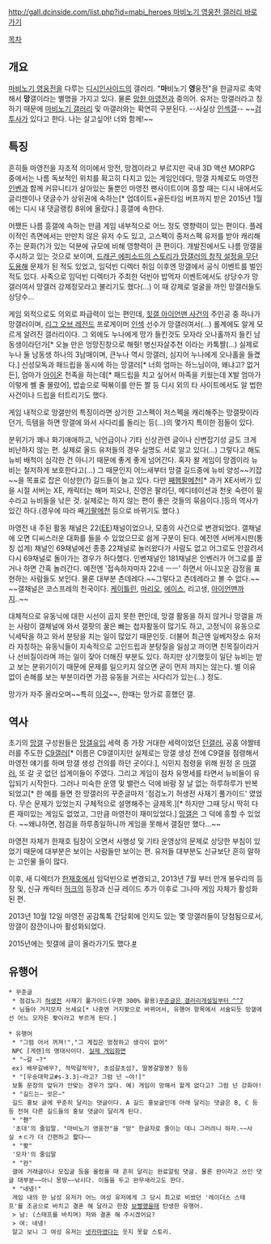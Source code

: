 [[http://gall.dcinside.com/list.php?id=mabi_heroes 마비노기 영웅전 갤러리 바로가기]]

[[목차]]

== 개요 ==
[[마비노기 영웅전]]을 다루는 [[디시인사이드]]의 갤러리. "'''마'''비노기 '''영'''웅전"을 한글자로 축약해서 '''망'''갤이라는 별명을 가지고 있다. 물론 [[망했어요|망한 마영전]]과 중의어. 유저는 망갤러라고 칭하기 때문에 [[마비노기 갤러리]] 및 마갤러와는 확연히 구분된다. --사실상 [[인섹]]갤-- ~~[[웅심 - 비르투스|검투사]]가 있다고 한다. 나는 살고싶어! 너와 함께!~~

== 특징 ==
흔히들 마영전을 자조적 의미에서 망전, 망겜이라고 부르지만 국내 3D 액션 MORPG 중에서는 나름 독보적인 위치를 확고히 다지고 있는 게임인데다, 망갤 자체로도 마영전 [[인벤]]과 함께 커뮤니티가 살아있는 둘뿐인 마영전 팬사이트이며 흥할 때는 디시 내에서도 글리젠이나 댓글수가 상위권에 속하는[* 업데이트+골든타임 버프까지 받은 2015년 1월에는 디시 내 댓글랭킹 8위에 올랐다.] 흥갤에 속한다.

어쨌든 나름 흥갤에 속하는 만큼 게임 내부적으로 어느 정도 영향력이 있는 편이다. 플레이적인 측면에서는 만만치 않은 유저 수도 있고, 고스펙이 중저스펙 유저를 받아 캐리해주는 문화(?)가 있는 덕분에 규모에 비해 영향력이 큰 편이다. 개발진에서도 나름 망갤을 주시하고 있는 것으로 보이며, [[마비노기 영웅전 표절사건|드래곤 에피소드의 스토리가 망갤러의 창작 설정을 무단 도용해]] 문제가 된 적도 있었고, 임덕빈 디렉터 취임 이후엔 망갤에서 공식 이벤트를 벌인 적도 있다. 사족으로 임덕빈 디렉터가 주최한 덕빈아 밥먹자 이벤트에서도 상당수가 망갤러여서 망갤러 강제정모라고 불리기도 했다(...) 이 때 강제로 얼굴을 까인 망갤러들도 상당수...

게임 외적으로도 의외로 파급력이 있는 편인데, [[힛갤 아이언맨 사건]]의 주인공 중 하나가 망갤러이며, [[리그 오브 레전드]] 프로게이머 [[최인석|인섹]] 선수가 망갤러여서(...) 롤계에도 알게 모르게 알려진 갤러리이다. 그 외에도 누나에게 망가 들킨것도 모자라 오나홀까지 들킨 남동생이라던가[* 오늘 만은 엉망진창으로 해줫! 병신자살추천 이라는 카톡짤(...) 실제로 누나 둘 남동생 하나의 3남매이며, 큰누나 역시 망갤러, 심지어 누나에게 오나홀을 들켰다.] 신성모독과 패드립을 동시에 하는 망갤러[* 너희 엄마는 하느님이야, 왜냐고? 없거든], 엄마가 [[아이온 : 영원의 탑|아이온]] 천족을 하는데[* 패드립을 치고 싶어서 마족을 키웠는데 X발 엄마가 이렇게 쎌 줄 몰랐어], 밥솥으로 떡볶이를 만든 짤 등 디시 외의 타 사이트에서도 알 법한 사건이나 드립을 터트리기도 했다.

게임 내적으로 망갤만의 특징이라면 상기한 고스펙이 저스펙을 캐리해주는 망갤팟이라던가, 득템을 하면 망갤에 와서 사다리를 돌리는 등(...)의 몇가지 특이한 점들이 있다.

분위기가 꽤나 화기애애하고, 닉언급이나 기타 신상관련 글이나 신변잡기성 글도 크게 비난하지 않는 편. 실제로 올드 유저들의 경우 실명도 서로 알고 있다(...) 그렇다고 해도 뉴비 배척이 심각한 건 아니기 때문에 좋게 좋게 넘어간다. 혹자 왈 게임이 망겜이라 뉴비는 철저하게 보호한다고(...) 그 때문인지 어느새부터 망갤 길드중에 뉴비 양성~~키잡~~을 목표로 잡은 이상한(?) 길드들이 늘고 있다. 다만 [[마비노기 영웅전/XE버전|째]][[피오나(마비노기 영웅전)#s-5.2|햄]][[팔라딘#s-4.3.2|팔]]메천[* 과거 XE서버가 있을 시절 서버는 XE, 캐릭터는 해머 피오나, 진영은 팔라딘, 메디테이션과 천옷 숙련이 필수라고 뉴비들을 낚은 것. 실제로는 하지 않는 편이 좋은 것들의 묶음이다.]등의 역사가 있긴 하다.(경우에 따라 째[[카록|기]]팔메천 등으로 바뀌기도 했다.)

마영전 내 주된 활동 채널은 22([[EE]])채널이었으나, 모종의 사건으로 변경되었다. 갤채널에 오면 디씨스러운 대화를 들을 수 있었으므로 쉽게 구분이 된다. 예전엔 서버게시판(통칭 섭게) 채널인 69채널에선 종종 22채널로 놀러왔다가 사람도 없고 어그로도 안끌려서 다시 69채널로 돌아가는 경우가 허다했다. 인벤채널인 181채널은 인벤러가 어그로를 끌거나 하면 간혹 놀러간다. 예전엔 '접속하자마자 22네 ㅡㅡ' 하면서 아니꼬운 감정을 표현하는 사람들도 보인다. 물론 대부분 츤데레다.~~그렇다고 츤데레라고 볼 수 없다.~~ ~~갤채널은 코스프레의 천국이다. [[케이틀린(리그 오브 레전드)|케이틀린]], [[마리오(마리오 시리즈)|마리오]], [[포트거스 D. 에이스|에이스]], 리고생, [[아이언맨]]까지..~~

대체적으로 유동닉에 대한 시선이 곱지 못한 편인데, 망갤 활동을 하지 않거나 망갤을 까는 사람이 갤채널에 와서 갤팟의 꿀은 빠는 첩자활동이 많기도 하고, 고정닉이 유동으로 닉세탁을 하고 와서 분탕을 치는 일이 많았기 때문인듯. 더불어 최근엔 일베저장소 유저라 자칭하는 유동닉들이 지속적으로 고인드립과 분탕질을 일삼고 까이면 친목질이라거나 선비질이라며 까는 일이 잦아 더해진 부분도 있다. 하지만 상기했듯이 일단 뉴비는 받고 보는 분위기이기 때문에 문제를 일으키지 않으면 굳이 먼저 까지는 않는다. 별 이유 없이 손해를 보는 부분이라면 가끔 유동을 거르는 사다리가 있는(...) 정도.

망가가 자주 올라오며~~특히 [[웅심 - 비르투스|이것]]~~, 한때는 망가로 흥했던 갤.

== 역사 ==
초기의 [[망갤]] 구성원들은 [[망갤]]유입 세력 중 가장 거대한 세력이었던 [[던갤]]러, 공홈 야짤테러를 주도한 [[C9]]갤러[* 이름은 C9갤이지만 실제로는 망갤 생성 전에 C9갤을 점령해서 마영전 얘기를 하며 망갤 생성 건의를 하던 곳이다.], 식민지 점령을 위해 원정 온 [[마갤]]러, 또 갈 곳 없던 섭게이들이 주였다. 그리고 게임이 점차 유명세를 타면서 뉴비들이 유입되기 시작한다. 그러나 미숙한 운영 및 밸런스 덕에 바람 잘 날 없는 하루하루가 반복되었고[* 한 예를 들면 한 망갤러의 꾸준글마저 '점검노기 허생전 사재기 풀가이드' 였었다. 무슨 문제가 있었는지 구체적으로 설명해주는 글제목.][* 하지만 그때 당시 딱히 다른 재미있는 게임도 없었고, 그만큼 마영전이 재미있었다.] [[망갤]]은 그 덕에 흥할 수 있었다. ~~왜냐하면, 점검을 하루종일하니까 게임을 못해서 갤질만 했다...~~

마영전 자체가 한재호 팀장이 오면서 사행성 및 기타 운영상의 문제로 상당한 부침이 있었기 때문에 대부분은 보이는 사람들만 보이는 편. 유저들 대부분도 신규보단 흔히 말하는 고인물 들이 많다.

이후, 새 디렉터가 [[한재호]]에서 임덕빈으로 변경되고, 2013년 7월 부터 안개 봉우리의 등장 및, 신규 캐릭터 [[허크]]의 등장과 신규 레이드 추가 이후로 그나마 게임 자체가 활성화 된 편.

2013년 10월 12일 마영전 공감톡톡 간담회에 인지도 있는 몇 망갤러들이 당첨됨으로서, 망갤이 잠깐이나마 활성화되었다.

2015년에는 힛갤에 글이 올라가기도 했다.[http://gall.dcinside.com/board/view/?id=hit&no=12679 #]

== 유행어 ==
 * 꾸준글 
  * 점검노기 [[허생]]전 사재기 풀가이드(우편 300% 활용)[http://gall.dcgame.in/list.php?id=mabi_heroes&no=686 꾸준글은 갤러리개설일부터 ^^7]
  * 님들아 거지모자 쓰세요[* 나중엔 거지뫚으로 바뀌어서, 유행어 항목에서 서술되듯 망갤에선 어느 모자든 뫚이라고 부르게 된다.]

 * 유행어
  * "그럼 어서 꺼져!","그 계집은 멍청하고 생각이 없어"
  NPC [게렌]의 명대사이다. [http://gall.dcinside.com/board/view/?id=mabi_heroes&no=969247&page= 실제 게임화면]
  * "~갈 ~?" 
  ex) 배무갈배무?, 적막갈적막?, 초섬갈초섬?, 딸봉갈딸봉? 등등
  * "[우송대학교#s-3.3|~라고? 그럼 넌 ~야!]"
  보통 문장의 앞뒤가 안맞는 경우가 많다. 예) 게임이 망해서 할게 없다고? 그럼 넌 강화야!
  * "길드는~ 귓은~"
  길드 홍보 글에 꾸준히 달리는 댓글이다. A 길드 홍보글인데 아래 달리는 댓글은 B, C 등등 전혀 다른 길드들의 홍보 댓글이 달리게 된다.
  * "쵇"
  '초대'의 줄임말. "마비노기 영웅전"을 "망" 한글자로 줄이는 데니 그러려니 하자.~~사실 ㅊㄷ가 더 간편하고 짧다~~
  * "뫚"
  '모자'의 줄임말
  * "완"
  갤에 거래글이나 모집글 등을 올렸을 때 흔히 달리는 완료알림 댓글. 물론 완이라고 쓰인 댓글 대부분~~아니 몽땅~~낚시다. 이들을 두고 완무새라고도 한다.
  * "네넹!"
  게임 내의 한 남성 유저가 어느 여성 유저에게 그 당시 최고로 비쌌던 '레이더스 스태프'를 조공으로 바치고 결혼 해 달라고 한참 [[보빨]]했을때 탄생한 유행어.
  > 남: (스태프를 바치며) 저와 결혼 해 주시겠어요? 
  > 여: 네넹!
  알고 보니 그 여성 유저는 [[넷카마]]였다는 웃지 못할 스토리.
